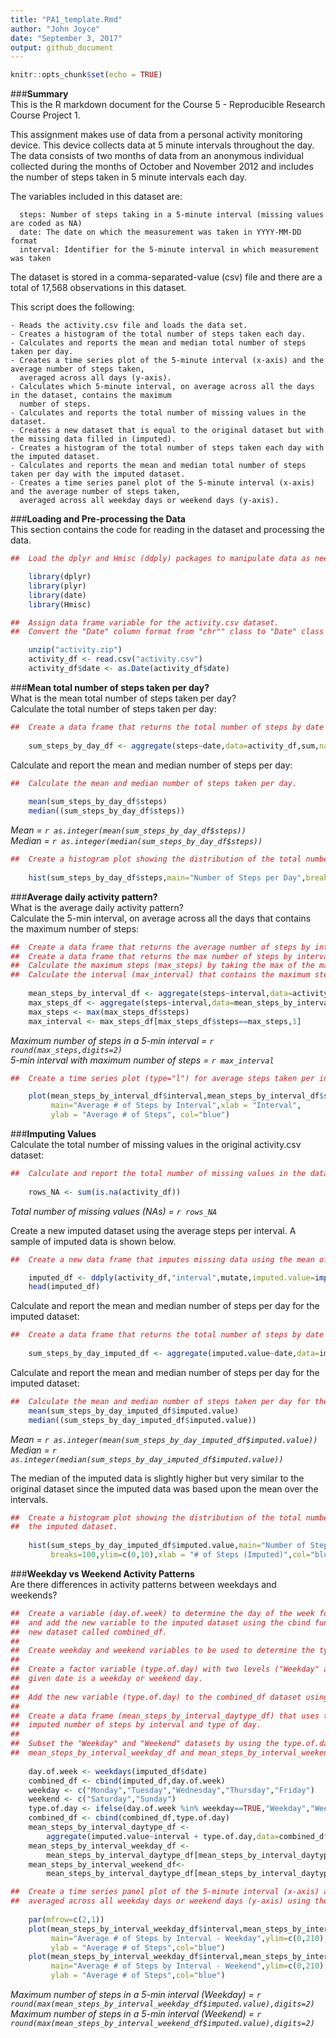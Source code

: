 ```yaml
---
title: "PA1_template.Rmd"
author: "John Joyce"
date: "September 3, 2017"
output: github_document
---
```


```r
knitr::opts_chunk$set(echo = TRUE)
```
###**Summary**  
This is the R markdown document for the Course 5 - Reproducible Research Course Project 1.

This assignment makes use of data from a personal activity monitoring device. This device collects data at 5 minute
intervals throughout the day. The data consists of two months of data from an anonymous individual collected during
the months of October and November 2012 and includes the number of steps taken in 5 minute intervals each day.

The variables included in this dataset are:  

      steps: Number of steps taking in a 5-minute interval (missing values are coded as NA)
      date: The date on which the measurement was taken in YYYY-MM-DD format
      interval: Identifier for the 5-minute interval in which measurement was taken

The dataset is stored in a comma-separated-value (csv) file and there are a total of 17,568 observations in this dataset.

This script does the following:  

    - Reads the activity.csv file and loads the data set.  
    - Creates a histogram of the total number of steps taken each day.  
    - Calculates and reports the mean and median total number of steps taken per day.
    - Creates a time series plot of the 5-minute interval (x-axis) and the average number of steps taken,
      averaged across all days (y-axis).
    - Calculates which 5-minute interval, on average across all the days in the dataset, contains the maximum
      number of steps.
    - Calculates and reports the total number of missing values in the dataset.
    - Creates a new dataset that is equal to the original dataset but with the missing data filled in (imputed).
    - Creates a histogram of the total number of steps taken each day with the imputed dataset.
    - Calculates and reports the mean and median total number of steps taken per day with the imputed dataset.
    - Creates a time series panel plot of the 5-minute interval (x-axis) and the average number of steps taken,
      averaged across all weekday days or weekend days (y-axis).

###**Loading and Pre-processing the Data**  
This section contains the code for reading in the dataset and processing the data.
```r
##  Load the dplyr and Hmisc (ddply) packages to manipulate data as needed.

    library(dplyr)
    library(plyr)
    library(date)
    library(Hmisc)

##  Assign data frame variable for the activity.csv dataset.
##  Convert the "Date" column format from "chr"" class to "Date" class using the standard YYYY-MM-DD format.

    unzip("activity.zip")
    activity_df <- read.csv("activity.csv")  
    activity_df$date <- as.Date(activity_df$date) 
```

###**Mean total number of steps taken per day?**  
What is the mean total number of steps taken per day?  
Calculate the total number of steps taken per day:
```r
##  Create a data frame that returns the total number of steps by date across all days.
    
    sum_steps_by_day_df <- aggregate(steps~date,data=activity_df,sum,na.rm=TRUE)
```
Calculate and report the mean and median number of steps per day:
```r
##  Calculate the mean and median number of steps taken per day.
    
    mean(sum_steps_by_day_df$steps)
    median((sum_steps_by_day_df$steps))
```
*Mean =    `r as.integer(mean(sum_steps_by_day_df$steps))`*  
*Median =  `r as.integer(median(sum_steps_by_day_df$steps))`*  
```r
##  Create a histogram plot showing the distribution of the total number of steps taken each day.
    
    hist(sum_steps_by_day_df$steps,main="Number of Steps per Day",breaks=100,ylim=c(0,10),xlab = "# of Steps",col="blue")
```  

###**Average daily activity pattern?**  
What is the average daily activity pattern?  
Calculate the 5-min interval, on average across all the days that contains the maximum number of steps:
```r
##  Create a data frame that returns the average number of steps by interval across all days.
##  Create a data frame that returns the max number of steps by interval across all days.
##  Calculate the maximum steps (max_steps) by taking the max of the max_steps_df "steps" column.
##  Calculate the interval (max_interval) that contains the maximum steps of the max_steps_df.
    
    mean_steps_by_interval_df <- aggregate(steps~interval,data=activity_df,mean,na.rm=TRUE)
    max_steps_df <- aggregate(steps~interval,data=mean_steps_by_interval_df,max,na.rm=TRUE)
    max_steps <- max(max_steps_df$steps)
    max_interval <- max_steps_df[max_steps_df$steps==max_steps,1]
```
*Maximum number of steps in a 5-min interval =    `r round(max_steps,digits=2)`*  
*5-min interval with maximum number of steps =    `r max_interval`* 
```r
##  Create a time series plot (type="l") for average steps taken per interval for all days.

    plot(mean_steps_by_interval_df$interval,mean_steps_by_interval_df$steps,type="l",
         main="Average # of Steps by Interval",xlab = "Interval",
         ylab = "Average # of Steps", col="blue")
```  

###**Imputing Values**  
Calculate the total number of missing values in the original activity.csv dataset:
```r
##  Calculate and report the total number of missing values in the dataset (rows = NA)
    
    rows_NA <- sum(is.na(activity_df))
```
*Total number of missing values (NAs) =    `r rows_NA`* 

Create a new imputed dataset using the average steps per interval.
A sample of imputed data is shown below.
```r
##  Create a new data frame that imputes missing data using the mean of the interval across all of the dataset.

    imputed_df <- ddply(activity_df,"interval",mutate,imputed.value=impute(steps,mean))
    head(imputed_df)
```
Calculate and report the mean and median number of steps per day for the imputed dataset:
```r
##  Create a data frame that returns the total number of steps by date across all days for imputed dataset.
    
    sum_steps_by_day_imputed_df <- aggregate(imputed.value~date,data=imputed_df,sum,na.rm=TRUE)
```
Calculate and report the mean and median number of steps per day for the imputed dataset:
```r
##  Calculate the mean and median number of steps taken per day for the imputed dataset.
    mean(sum_steps_by_day_imputed_df$imputed.value)
    median((sum_steps_by_day_imputed_df$imputed.value))
```
*Mean =    `r as.integer(mean(sum_steps_by_day_imputed_df$imputed.value))`*  
*Median =  `r as.integer(median(sum_steps_by_day_imputed_df$imputed.value))`* 

The median of the imputed data is slightly higher but very similar to the original dataset since the imputed
data was based upon the mean over the intervals.

```r
##  Create a histogram plot showing the distribution of the total number of steps taken each day for
##  the imputed dataset.
    
    hist(sum_steps_by_day_imputed_df$imputed.value,main="Number of Steps per Day (Imputed Data)",
         breaks=100,ylim=c(0,10),xlab = "# of Steps (Imputed)",col="blue")
```  

###**Weekday vs Weekend Activity Patterns**  
Are there differences in activity patterns between weekdays and weekends?  
```r
##  Create a variable (day.of.week) to determine the day of the week for each data sample
##  and add the new variable to the imputed dataset using the cbind function and store in a 
##  new dataset called combined_df.
##
##  Create weekday and weekend variables to be used to determine the type of day for each data sample.
##
##  Create a factor variable (type.of.day) with two levels ("Weekday" and "Weekend") indicating whether a
##  given date is a weekday or weekend day.
##
##  Add the new variable (type.of.day) to the combined_df dataset using the cbind function.
##
##  Create a data frame (mean_steps_by_interval_daytype_df) that uses the aggregate function to return the average
##  imputed number of steps by interval and type of day.
##
##  Subset the "Weekday" and "Weekend" datasets by using the type.of.day variable and store in the
##  mean_steps_by_interval_weekday_df and mean_steps_by_interval_weekend_df variables.
    
    day.of.week <- weekdays(imputed_df$date)
    combined_df <- cbind(imputed_df,day.of.week)
    weekday <- c("Monday","Tuesday","Wednesday","Thursday","Friday")
    weekend <- c("Saturday","Sunday")
    type.of.day <- ifelse(day.of.week %in% weekday==TRUE,"Weekday","Weekend")
    combined_df <- cbind(combined_df,type.of.day)
    mean_steps_by_interval_daytype_df <-
        aggregate(imputed.value~interval + type.of.day,data=combined_df,mean,na.rm=TRUE)
    mean_steps_by_interval_weekday_df <-
        mean_steps_by_interval_daytype_df[mean_steps_by_interval_daytype_df$type.of.day=="Weekday",]
    mean_steps_by_interval_weekend_df<-
        mean_steps_by_interval_daytype_df[mean_steps_by_interval_daytype_df$type.of.day=="Weekend",]

##  Create a time series panel plot of the 5-minute interval (x-axis) and the average number of steps taken, 
##  averaged across all weekday days or weekend days (y-axis) using the imputed data (combined_df).
    
    par(mfrow=c(2,1))
    plot(mean_steps_by_interval_weekday_df$interval,mean_steps_by_interval_weekday_df$imputed.value,type="l",
         main="Average # of Steps by Interval - Weekday",ylim=c(0,210),xlab = "Interval",
         ylab = "Average # of Steps",col="blue")
    plot(mean_steps_by_interval_weekday_df$interval,mean_steps_by_interval_weekend_df$imputed.value,type="l",
         main="Average # of Steps by Interval - Weekend",ylim=c(0,210),xlab = "Interval",
         ylab = "Average # of Steps",col="blue")
```

*Maximum number of steps in a 5-min interval (Weekday) =    `r round(max(mean_steps_by_interval_weekday_df$imputed.value),digits=2)`*   
*Maximum number of steps in a 5-min interval (Weekend) =    `r round(max(mean_steps_by_interval_weekend_df$imputed.value),digits=2)`*  